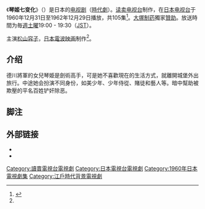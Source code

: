 {{expand|time=2015-11-29T09:34:42+00:00}}
《'''琴姬七变化'''》（{{lang-ja|琴姫七変化}}）是日本的[[电视剧|电视剧]]（[[时代剧_(日本)|時代劇]]）。[[读卖电视台|读卖电视台]]制作，在[[日本电视台|日本电视台]]于1960年12月31日至1962年12月29日播放，共105集<ref name="db">{{Cite web|url=http://www.tvdrama-db.com/drama_info/p/id-4412|title=琴姫七変化 - ドラマ詳細データ|publisher=[[テレビドラマデータベース|テレビドラマデータベース]]|date=|accessdate=2014-05-02|archive-date=2015-12-08|archive-url=https://web.archive.org/web/20151208095939/http://www.tvdrama-db.com/drama_info/p/id-4412|dead-url=no}}</ref>。[[大塚制药|大塚制药]]獨家[[贊助|贊助]]。放送時間为毎[[週土曜|週土曜]]19:00 - 19:30（[[日本标准时间|JST]]）。

主演[[松山容子|松山容子]]，[[日本電波映画|日本電波映画]]制作<ref name="db"/>。

==介绍==
德川將軍的女兒琴姫是劍術高手，可是她不喜歡現在的生活方式，就離開城堡外出旅行。中途她会扮演不同身份，如美少年、少年侍從、賭徒和藝人等。暗中幫助被欺壓的平名百姓铲奸除恶。

== 脚注 ==
{{Reflist}}

== 外部链接==
* {{Cite web|url=http://www.bestfield.com/dvd_hero07.html |title=「琴姫七変化 DVD-BOX HDリマスター版」 |publisher=株式会社ベストフィールド |date=2014-04-18 |archiveurl=https://web.archive.org/web/20140426043358/http://www.bestfield.com/dvd_hero07.html |archivedate=2014-04-26 |accessdate=2014-04-26 |deadurl=yes }}
* {{URL|www.tvdrama-db.com/drama_info/p/id-4412|琴姫七変化 - ドラマ詳細データ - ◇テレビドラマデータベース◇}}

{{DEFAULTSORT:Kotohime Shichihenge}}
[[Category:讀賣電視台電視劇|Category:讀賣電視台電視劇]]
[[Category:日本電視台電視劇|Category:日本電視台電視劇]]
[[Category:1960年日本電視劇集|Category:1960年日本電視劇集]]
[[Category:江戶時代背景電視劇|Category:江戶時代背景電視劇]]